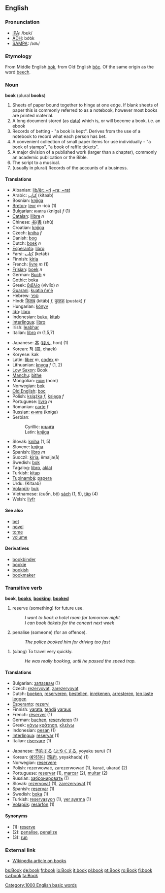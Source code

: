 ==English==
===Pronunciation===
*[[IPA]]: /bʊk/
*[[ADH]]: bo͝ok
*[[SAMPA]]: /<tt>bUk</tt>/

===Etymology===
From Middle English [[bok]], from Old English [[boc|bōc]]. Of the same origin as the word [[beech]].
<!--From Old Saxon via Anglo-Saxon ''bece''. In modern [[Low Saxon]], ''Book'' means both "book" and "beech".-->

===Noun===
'''book''' (plural '''books''')

# Sheets of paper bound together to hinge at one edge. If blank sheets of paper this is commonly referred to as a notebook, however most books are printed material. 
# A long document stored (as [[data]]) which is, or will become a book. i.e. an ebook
# Records of betting - "a book is kept". Derives from the use of a notebook to record what each person has bet. 
# A convenient collection of small paper items for use individually - "a book of stamps", "a book of raffle tickets". 
# A major division of a published work (larger than a chapter), commonly an academic publication or the Bible. 
# The script to a musical. 
# (usually in plural) Records of the accounts of a business. 

====Translations====
{{top}}
<!--Put translations for languages from A to K here-->
*Albanian: [[lib/ër; ~ri]] {{m}} [[~ra; ~rat]]
*Arabic: [[كتاب]] (kitaab)
*Bosnian: [[knjiga#Bosnian|knjiga]] {{f}}
*[[Breton]]: [[levr]] ''m'' -ioù (1)
*Bulgarian: [[книга]] (kniga) ''f'' (1)
*[[Catalan]]: [[llibre]] ''n''
*Chinese: [[书]]/[[書]] (shū)
*Croatian: [[knjiga#Croatian|knjiga]] {{f}}
*Czech: [[kniha]] ''f''
*Danish: [[bog#Danish|bog]]
*Dutch: [[boek]] ''n''
*[[Esperanto]]: [[libro]]
*Farsi: [[كِتاب]] (ketāb)
*Finnish: [[kirja]]
*French: [[livre]]  ''m'' (1)
*[[Frisian]]: [[boek]] ''n''
*German: [[Buch]] ''n''
*[[Gothic]]: [[boka]]
*Greek: [[βιβλίο]] (vivlío) ''n''
*[[Guarani]]: [[kuatia ñe'ẽ]]
*Hebrew: [[ספר]]
*Hindi: [[किताब]] (kitāb) ''f'', [[पुस्तक]] (pustak) ''f''
*Hungarian: [[könyv]]
*[[Ido]]: [[libro]]
*Indonesian: [[buku]], [[kitab]]
*[[Interlingua]]: [[libro]]
*Irish: [[leabhar]]
*Italian: [[libro]] ''m'' (1,5,7)
{{mid}}
<!--Put translations for languages from J to Z here-->
*Japanese: [[本]] ([[ほん]], hon) (1)
*Korean: [[책]] ([[冊]], chaek)
*Koryese: kak
*Latin: [[liber]] ''m'', [[codex]] ''m''
*Lithuanian: [[knyga]] ''f'' (1, 2)
*[[Low Saxon]]: Book
*[[Manchu]]: [[bithe]]
*Mongolian: [[ном]] (nom)
*Norwegian: [[bok]]
*[[Old English]]: [[boc]]
*Polish: [[książka]] ''f'', [[księga]] ''f''
*Portuguese: [[livro]] ''m''
*Romanian: [[carte]] ''f''
*Russian: [[книга]] (kníga) {{f}}
*Serbian:
*:Cyrillic: [[књига#Serbian|књига]] {{f}}
*:Latin: [[knjiga#Serbian|knjiga]] {{f}}
*Slovak: [[kniha]] {{f}} (1, 5)
*Slovene: [[knjiga#Slovene|knjiga]] {{f}}
*Spanish: [[libro]] ''m''
*Suoczil: [[kirja]], ëmaija(å)
*Swedish: [[bok]]
*Tagalog: [[libro]], [[aklat]]
*Turkish: [[kitap]]
*[[Tupinambá]]: [[papera]]
*Urdu: (Kitaab)
*[[Volapük]]: [[buk]]
*Vietnamese: (cuốn, bộ) [[sách]] (1, 5), [[tập]] (4)
*Welsh: [[llyfr]]
{{bottom}}

====See also====
*[[bet]]
*[[novel]]
*[[tome]]
*[[volume]]

====Derivatives====
*[[bookbinder]]
*[[bookie]]
*[[bookish]]
*[[bookmaker]]

===Transitive verb===
'''book''', '''[[books]]''', '''[[booking]]''', '''[[booked]]'''

# reserve (something) for future use.
#:''I want to book a hotel room for tomorrow night''
#:''I can book tickets for the concert next week''
# penalise (someone) (for an offence).
#:''The police booked him for driving too fast''
<!-- DO NOT RENUMBER NEXT ITEM: Be sure this item stays as #3, as it is referenced by 'run' as a synonym -->
#(''slang'') To travel very quickly.
#:''He was really booking, until he passed the speed trap.''

====Translations====
{{top}}
*Bulgarian: [[запазвам]] (1)
*Czech: [[rezervovat]], [[zarezervovat]]
*Dutch: [[boeken]], [[reserveren]], [[bestellen]], [[inrekenen]], [[arresteren]], [[ten laste leggen]]
*[[Esperanto]]: [[rezervi]]
*Finnish: [[varata]], [[tehdä]] [[varaus]]
*French: [[réserver]] (1)
*German: [[buchen]], [[reservieren]] (1)
*Greek: [[κάνω]] [[κράτηση]], [[κλείνω]]
*Indonesian: [[pesan]] (1)
*[[Interlingua]]: [[reservar]] (1)
*Italian: [[riservare]] (1)
{{mid}}
*Japanese: [[予約]]する ([[よやく]]する, yoyaku suru) (1)
*Korean: [[예약하다]] ([[豫約]], yeyakhada) (1)
*Norwegian: [[reservere]]
*Polish: rezerwować, zarezerwować (1), karać, ukarać (2)
*Portuguese: [[reservar]] (1), [[marcar]] (2), [[multar]] (2)
*Russian: [[забронировать]] (1)
*Slovak: [[rezervovať]] (1), [[zarezervovať]] (1)
*Spanish: [[reservar]] (1)
*Swedish: [[boka]] (1)
*Turkish: [[reservasyon]] (1), [[yer ayırma]] (1)
*[[Volapük]]: [[resärfön]] (1)
{{bottom}}

====Synonyms====
*(1): [[reserve]]
*(2): [[penalise]], [[penalize]]
*(3): [[run]]

===External link===
*[[w:book|Wikipedia article on books]]

[[Category:1000 English basic words]]

[[bs:Book]]
[[de:book]]
[[fr:book]]
[[io:Book]]
[[it:book]]
[[pl:book]]
[[pt:Book]]
[[ro:Book]]
[[fi:book]]
[[sv:book]]
[[ta:Book]]